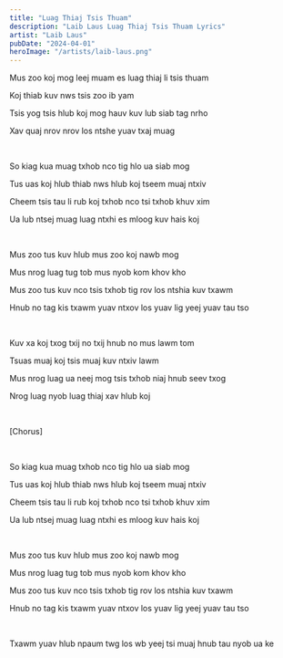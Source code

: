 ```yaml
---
title: "Luag Thiaj Tsis Thuam"
description: "Laib Laus Luag Thiaj Tsis Thuam Lyrics"
artist: "Laib Laus"
pubDate: "2024-04-01"
heroImage: "/artists/laib-laus.png"
---
```


Mus zoo koj mog leej muam es luag thiaj li tsis thuam

Koj thiab kuv nws tsis zoo ib yam

Tsis yog tsis hlub koj mog hauv kuv lub siab tag nrho

Xav quaj nrov nrov los ntshe yuav txaj muag

<br />

So kiag kua muag txhob nco tig hlo ua siab mog

Tus uas koj hlub thiab nws hlub koj tseem muaj ntxiv

Cheem tsis tau li rub koj txhob nco tsi txhob khuv xim

Ua lub ntsej muag luag ntxhi es mloog kuv hais koj

<br />

Mus zoo tus kuv hlub mus zoo koj nawb mog

Mus nrog luag tug tob mus nyob kom khov kho

Mus zoo tus kuv nco tsis txhob tig rov los ntshia kuv txawm

Hnub no tag kis txawm yuav ntxov los yuav lig yeej yuav tau tso

<br />

Kuv xa koj txog txij no txij hnub no mus lawm tom

Tsuas muaj koj tsis muaj kuv ntxiv lawm

Mus nrog luag ua neej mog tsis txhob niaj hnub seev txog

Nrog luag nyob luag thiaj xav hlub koj

<br />

[Chorus]

<br />

So kiag kua muag txhob nco tig hlo ua siab mog

Tus uas koj hlub thiab nws hlub koj tseem muaj ntxiv

Cheem tsis tau li rub koj txhob nco tsi txhob khuv xim

Ua lub ntsej muag luag ntxhi es mloog kuv hais koj

<br />

Mus zoo tus kuv hlub mus zoo koj nawb mog

Mus nrog luag tug tob mus nyob kom khov kho

Mus zoo tus kuv nco tsis txhob tig rov los ntshia kuv txawm

Hnub no tag kis txawm yuav ntxov los yuav lig yeej yuav tau tso

<br />

Txawm yuav hlub npaum twg los wb yeej tsi muaj hnub tau nyob ua ke
